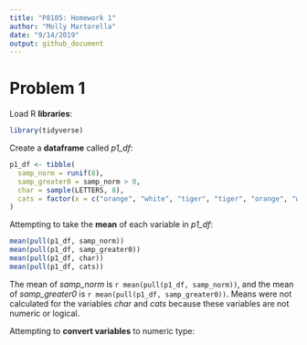 ```yaml
---
title: "P8105: Homework 1"
author: "Molly Martorella"
date: "9/14/2019"
output: github_document
---
```


# Problem 1

Load R **libraries**:

```r

library(tidyverse)

```

Create a **dataframe** called _p1_df_:

```r

p1_df <- tibble(
  samp_norm = runif(8),
  samp_greater0 = samp_norm > 0,
  char = sample(LETTERS, 8),
  cats = factor(x = c("orange", "white", "tiger", "tiger", "orange", "white", "white", "tiger"))
)

```

Attempting to take the **mean** of each variable in _p1_df_:

```r

mean(pull(p1_df, samp_norm))
mean(pull(p1_df, samp_greater0))
mean(pull(p1_df, char))
mean(pull(p1_df, cats))

```

The mean of _samp_norm_ is `r mean(pull(p1_df, samp_norm))`, and the mean of _samp_greater0_ is `r mean(pull(p1_df, samp_greater0))`. Means were not calculated for the variables _char_ and _cats_ because these variables are not numeric or logical. 

Attempting to **convert variables** to numeric type:

```r



```


